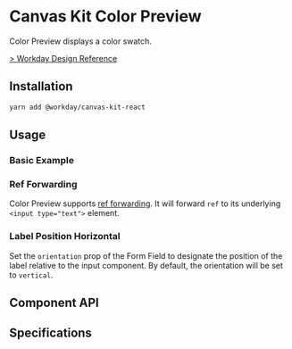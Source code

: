 


<Meta title="Components/Inputs/Color Picker/Color Preview" component={ColorPreview} />

# Canvas Kit Color Preview

Color Preview displays a color swatch.

[> Workday Design Reference](https://design.workday.com/components/inputs/color-input)

## Installation

```sh
yarn add @workday/canvas-kit-react
```

## Usage

### Basic Example

<ExampleCodeBlock code={Basic} />

### Ref Forwarding

Color Preview supports [ref forwarding](https://reactjs.org/docs/forwarding-refs.html). It will
forward `ref` to its underlying `<input type="text">` element.

<ExampleCodeBlock code={RefForwarding} />

### Label Position Horizontal

Set the `orientation` prop of the Form Field to designate the position of the label relative to the
input component. By default, the orientation will be set to `vertical`.

<ExampleCodeBlock code={LabelPosition} />

## Component API

<SymbolDoc name="ColorPreview" fileName="/react/" />

## Specifications

<Specifications file="ColorPicker.spec.ts" name="ColorPreview" />
